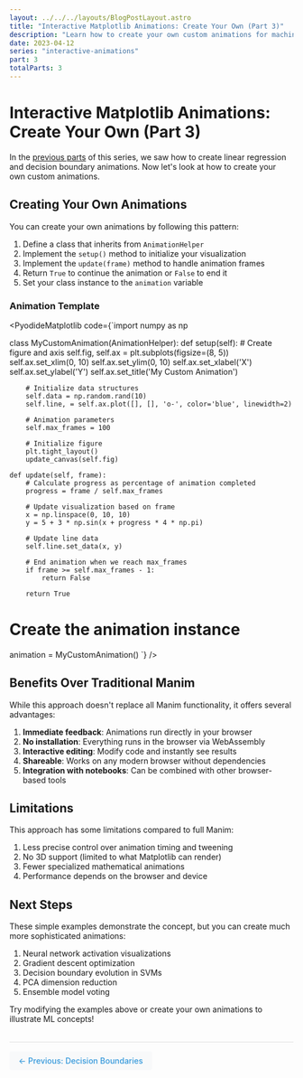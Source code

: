```yaml
---
layout: ../../../layouts/BlogPostLayout.astro
title: "Interactive Matplotlib Animations: Create Your Own (Part 3)"
description: "Learn how to create your own custom animations for machine learning concepts directly in the browser"
date: 2023-04-12
series: "interactive-animations" 
part: 3
totalParts: 3
---
```



# Interactive Matplotlib Animations: Create Your Own (Part 3)

In the [previous parts](1-introduction) of this series, we saw how to create linear regression and decision boundary animations. Now let's look at how to create your own custom animations.

## Creating Your Own Animations

You can create your own animations by following this pattern:

1. Define a class that inherits from `AnimationHelper`
2. Implement the `setup()` method to initialize your visualization
3. Implement the `update(frame)` method to handle animation frames
4. Return `True` to continue the animation or `False` to end it
5. Set your class instance to the `animation` variable

### Animation Template

<PyodideMatplotlib code={`import numpy as np

class MyCustomAnimation(AnimationHelper):
    def setup(self):
        # Create figure and axis
        self.fig, self.ax = plt.subplots(figsize=(8, 5))
        self.ax.set_xlim(0, 10)
        self.ax.set_ylim(0, 10)
        self.ax.set_xlabel('X')
        self.ax.set_ylabel('Y')
        self.ax.set_title('My Custom Animation')
        
        # Initialize data structures
        self.data = np.random.rand(10)
        self.line, = self.ax.plot([], [], 'o-', color='blue', linewidth=2)
        
        # Animation parameters
        self.max_frames = 100
        
        # Initialize figure
        plt.tight_layout()
        update_canvas(self.fig)
    
    def update(self, frame):
        # Calculate progress as percentage of animation completed
        progress = frame / self.max_frames
        
        # Update visualization based on frame
        x = np.linspace(0, 10, 10)
        y = 5 + 3 * np.sin(x + progress * 4 * np.pi)
        
        # Update line data
        self.line.set_data(x, y)
        
        # End animation when we reach max_frames
        if frame >= self.max_frames - 1:
            return False
            
        return True

# Create the animation instance
animation = MyCustomAnimation()
`} />

## Benefits Over Traditional Manim

While this approach doesn't replace all Manim functionality, it offers several advantages:

1. **Immediate feedback**: Animations run directly in your browser
2. **No installation**: Everything runs in the browser via WebAssembly
3. **Interactive editing**: Modify code and instantly see results
4. **Shareable**: Works on any modern browser without dependencies
5. **Integration with notebooks**: Can be combined with other browser-based tools

## Limitations

This approach has some limitations compared to full Manim:

1. Less precise control over animation timing and tweening
2. No 3D support (limited to what Matplotlib can render)
3. Fewer specialized mathematical animations
4. Performance depends on the browser and device

## Next Steps

These simple examples demonstrate the concept, but you can create much more sophisticated animations:

1. Neural network activation visualizations
2. Gradient descent optimization
3. Decision boundary evolution in SVMs
4. PCA dimension reduction
5. Ensemble model voting

Try modifying the examples above or create your own animations to illustrate ML concepts!

<div class="navigation-links">
  <a href="2-decision-boundaries" class="prev-link">← Previous: Decision Boundaries</a>
  <div></div>
</div>

<style>
  .navigation-links {
    display: flex;
    justify-content: space-between;
    margin-top: 2rem;
    padding-top: 1rem;
    border-top: 1px solid #e0e0e0;
  }
  
  .prev-link, .next-link {
    display: inline-block;
    padding: 0.5rem 1rem;
    background-color: #f8f9fa;
    border-radius: 4px;
    text-decoration: none;
    color: #3498db;
    font-weight: 500;
  }
  
  .prev-link:hover, .next-link:hover {
    background-color: #e9ecef;
    text-decoration: underline;
  }
</style> 